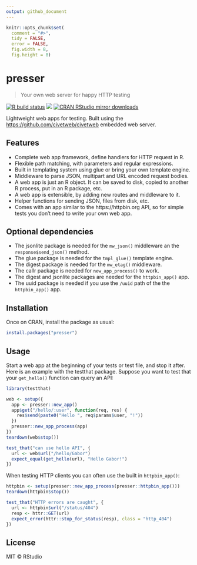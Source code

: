 ```yaml
---
output: github_document
---
```


<!-- README.md is generated from README.Rmd. Please edit that file -->

```r
knitr::opts_chunk$set(
  comment = "#>",
  tidy = FALSE,
  error = FALSE,
  fig.width = 8,
  fig.height = 8)
```

# presser

> Your own web server for happy HTTP testing

<!-- badges: start -->
[![R build status](https://github.com/gaborcsardi/pressr/workflows/R-CMD-check/badge.svg)](https://github.com/gaborcsardi/pressr/actions)
[![](http://www.r-pkg.org/badges/version/presser)](http://www.r-pkg.org/pkg/presser)
[![CRAN RStudio mirror downloads](http://cranlogs.r-pkg.org/badges/presser)](http://www.r-pkg.org/pkg/presser)
<!-- badges: end -->

Lightweight web apps for testing. Built using the
[https://github.com/civetweb/civetweb](civetweb) embedded web server.

## Features

* Complete web app framework, define handlers for HTTP request in R.
* Flexible path matching, with parameters and regular expressions.
* Built in templating system using glue or bring your own template engine.
* Middleware to parse JSON, multipart and URL encoded request bodies.
* A web app is just an R object. It can be saved to disk, copied to another
  R process, put in an R package, etc.
* A web app is extensible, by adding new routes and middleware to it.
* Helper functions for sending JSON, files from disk, etc.
* Comes with an app similar to the https://httpbin.org API, so for simple
  tests you don't need to write your own web app.

## Optional dependencies

* The jsonlite package is needed for the `mw_json()` middleware an the
`response$send_json()` method.
* The glue package is needed for the `tmpl_glue()` template engine.
* The digest package is needed for the `mw_etag()` middleware.
* The callr package is needed for `new_app_process()` to work.
* The digest and jsonlite packages are needed for the `httpbin_app()` app.
* The uuid package is needed if you use the `/uuid` path of the the
  `httpbin_app()` app.


## Installation

Once on CRAN, install the package as usual:

```r
install.packages("presser")
```

## Usage

Start a web app at the beginning of your tests or test file, and
stop it after. Here is an example with the testthat package. Suppose you
want to test that your `get_hello()` function can query an API:

```r
library(testthat)
```

```r
web <- setup({
  app <- presser::new_app()
  app$get("/hello/:user", function(req, res) {
    res$send(paste0("Hello ", req$params$user, "!"))
  })
  presser::new_app_process(app)
})
teardown(web$stop())

test_that("can use hello API", {
  url <- web$url("/hello/Gabor")
  expect_equal(get_hello(url), "Hello Gabor!")
})
```

When testing HTTP clients you can often use the built in `httpbin_app()`:

```r
httpbin <- setup(presser::new_app_process(presser::httpbin_app()))
teardown(httpbin$stop())

test_that("HTTP errors are caught", {
  url <- httpbin$url("/status/404")
  resp <- httr::GET(url)
  expect_error(httr::stop_for_status(resp), class = "http_404")
})
```

## License

MIT © RStudio
